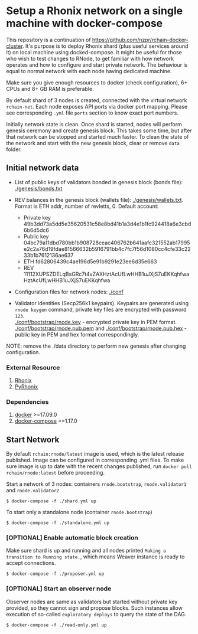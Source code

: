 # Setup a Rhonix network on a single machine with docker-compose

This repository is a continuation of https://github.com/nzpr/rchain-docker-cluster.
It's purpose is to deploy Rhonix shard (plus useful services around it) on local machine using docked-compose. It might be useful for those who wish to test changes to RNode, to get familiar with how network operates and how to configure and start private network. The behaviour is equal to normal network with each node having dedicated machine.

Make sure you give enough resources to docker (check configuration), 6+ CPUs and 8+ GB RAM is preferable.

By default shard of 3 nodes is created, connected with the virtual network `rchain-net`. Each node exposes API ports via docker port mapping. Please see corresponding `.yml` file `ports` section to know exact port numbers.

Initially network state is clean. Once shard is started, nodes will perform genesis ceremony and create genesis block. This takes some time, but after that network can be stopped and started much faster. To clean the state of the network and start with the new genesis block, clear or remove `data` folder.

## Initial network data

- List of public keys of validators bonded in genesis block (bonds file): [./genesis/bonds.txt](https://github.com/nzpr/rchain-docker-cluster/tree/master/genesis/bonds.txt)

- REV balances in the genesis block (wallets file): [./genesis/wallets.txt](https://github.com/nzpr/rchain-docker-cluster/tree/master/genesis/wallets.txt). Format is ETH addr, number of revletts, 0. Default account:

  - Private key 49b3dd73a5dd5e35620531c58e8bd41b1a3d4e1b1fc924418a6e3cbd6b6d5dc6
  - Public key 04bc79a11dbd780bb1b908728ceac406762b641aafc321552ab17995e2c2a76d19fdae81566632b5916791bb4c7fc7f56d1080cc4cfe33c2233b1b7612136ae637
  - ETH fd62806439c4ae196d5e91b9291e23ee6d35e663
  - REV 11112XUPSZDELqBsGRc7t4vZAXHztAcUfLwHHB1uJXjS7uEKKqhfwaHztAcUfLwHHB1uJXjS7uEKKqhfwa

- Configuration files for network nodes: [./conf](https://github.com/nzpr/rchain-docker-cluster/tree/master/conf)

- Validator identities (Secp256k1 keypairs). Keypairs are generated using `rnode keygen` command, private key files are encrypted with password `123`.&nbsp;  
  [./conf/bootstrap/rnode.key](https://github.com/nzpr/rchain-docker-cluster/tree/master/conf/bootstrap/rnode.key) - encrypted private key in PEM format.&nbsp;  
  [./conf/bootstrap/rnode.pub.pem](https://github.com/nzpr/rchain-docker-cluster/tree/master/conf/conf/bootstrap/rnode.pub.pem) and [./conf/bootstrap/rnode.pub.hex](https://github.com/nzpr/rchain-docker-cluster/tree/master/conf/bootstrap/rnode.pub.hex) - public key in PEM and hex format correspondingly.

NOTE: remove the ./data directory to perform new genesis after changing configuration.

### External Resource

1. [Rhonix](https://github.com/RhonixLabs/rhonix)
2. [PyRhonix](https://github.com/rchain/pyrchain)

### Dependencies

1. [docker](https://docs.docker.com/install/) >=17.09.0
2. [docker-compose](https://docs.docker.com/compose/install/) >=1.17.0

## Start Network

By default `rchain:rnode/latest` image is used, which is the latest release published. Image can be configured in corresponding .yml files.
To make sure image is up to date with the recent changes published, run `docker pull rchain/rnode:latest` before proceeding.

Start a network of 3 nodes: containers `rnode.bootstrap`, `rnode.validator1` and `rnode.validator2`

    $ docker-compose -f ./shard.yml up

To start only a standalone node (container `rnode.bootstrap`)

    $ docker-compose -f ./standalone.yml up

### [OPTIONAL] Enable automatic block creation

Make sure shard is up and running and all nodes printed `Making a transition to Running state.`, which means Weaver instance is ready to accept connections.

    $ docker-compose -f ./proposer.yml up

### [OPTIONAL] Start an observer node

Observer nodes are same as validators but started without private key provided, so they cannot sign and propose blocks. Such instances allow execution of so-called `exploratory deploys` to query the state of the DAG.

    $ docker-compose -f ./read-only.yml up
